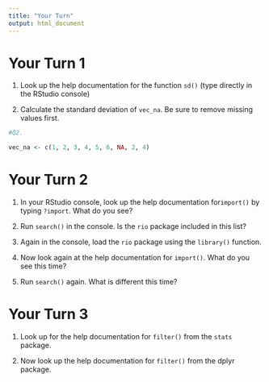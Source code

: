 ```yaml
---
title: "Your Turn"
output: html_document
---
```


# Your Turn 1 

1. Look up the help documentation for the function `sd()` (type directly in the RStudio console)


2. Calculate the standard deviation of `vec_na`. Be sure to remove missing values first. 

```r
#Q2. 

vec_na <- c(1, 2, 3, 4, 5, 6, NA, 2, 4)

```



# Your Turn 2

1. In your RStudio console, look up the help documentation for`import()` by typing `?import`. What do you see?

2. Run `search()` in the console. Is the `rio` package included in this list?
 
3. Again in the console, load the `rio` package using the `library()` function. 

4. Now look again at the help documentation for `import()`. What do you see this time?

5. Run `search()` again. What is different this time?



# Your Turn 3

1. Look up for the help documentation for `filter()` from the `stats` package.

2. Now look up the help documentation for `filter()` from the dplyr package.


